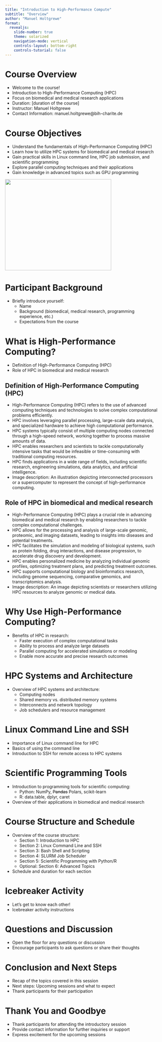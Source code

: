 ```yaml
---
title: "Introduction to High-Performance Compute"
subtitle: "Overview"
author: "Manuel Holtgrewe"
format:
  revealjs:
    slide-number: true
    theme: solarized
    navigation-mode: vertical
    controls-layout: bottom-right
    controls-tutorial: false
---
```


# Course Overview

- Welcome to the course!
- Introduction to High-Performance Computing (HPC)
- Focus on biomedical and medical research applications
- Duration: [duration of the course]
- Instructor: Manuel Holtgrewe
- Contact Information: manuel.holtgrewe@bih-charite.de

# Course Objectives

- Understand the fundamentals of High-Performance Computing (HPC)
- Learn how to utilize HPC systems for biomedical and medical research
- Gain practical skills in Linux command line, HPC job submission, and scientific programming
- Explore parallel computing techniques and their applications
- Gain knowledge in advanced topics such as GPU programming

![](img/00-outline/cpus_in_a_grid.png){.absolute top=0 right=0 width="350" height="300"}

# Participant Background

- Briefly introduce yourself:
  - Name
  - Background (biomedical, medical research, programming experience, etc.)
  - Expectations from the course

# What is High-Performance Computing?

- Definition of High-Performance Computing (HPC)
- Role of HPC in biomedical and medical research

## Definition of High-Performance Computing (HPC)

- High-Performance Computing (HPC) refers to the use of advanced computing techniques and technologies to solve complex computational problems efficiently.
- HPC involves leveraging parallel processing, large-scale data analysis, and specialized hardware to achieve high computational performance.
- HPC systems typically consist of multiple computing nodes connected through a high-speed network, working together to process massive amounts of data.
- HPC enables researchers and scientists to tackle computationally intensive tasks that would be infeasible or time-consuming with traditional computing resources.
- HPC finds applications in a wide range of fields, including scientific research, engineering simulations, data analytics, and artificial intelligence.
- Image description: An illustration depicting interconnected processors or a supercomputer to represent the concept of high-performance computing.

## Role of HPC in biomedical and medical research

- High-Performance Computing (HPC) plays a crucial role in advancing biomedical and medical research by enabling researchers to tackle complex computational challenges.
- HPC allows for the processing and analysis of large-scale genomic, proteomic, and imaging datasets, leading to insights into diseases and potential treatments.
- HPC facilitates the simulation and modeling of biological systems, such as protein folding, drug interactions, and disease progression, to accelerate drug discovery and development.
- HPC enables personalized medicine by analyzing individual genomic profiles, optimizing treatment plans, and predicting treatment outcomes.
- HPC supports computational biology and bioinformatics research, including genome sequencing, comparative genomics, and transcriptomics analysis.
- Image description: An image depicting scientists or researchers utilizing HPC resources to analyze genomic or medical data.

# Why Use High-Performance Computing?

- Benefits of HPC in research:
  - Faster execution of complex computational tasks
  - Ability to process and analyze large datasets
  - Parallel computing for accelerated simulations or modeling
  - Enable more accurate and precise research outcomes

# HPC Systems and Architecture

- Overview of HPC systems and architecture:
  - Computing nodes
  - Shared memory vs. distributed memory systems
  - Interconnects and network topology
  - Job schedulers and resource management

# Linux Command Line and SSH

- Importance of Linux command line for HPC
- Basics of using the command line
- Introduction to SSH for remote access to HPC systems

# Scientific Programming Tools

- Introduction to programming tools for scientific computing:
  - Python: NumPy, ~~Pandas~~ Polars, scikit-learn
  - R: data.table, dplyr, caret
- Overview of their applications in biomedical and medical research

# Course Structure and Schedule

- Overview of the course structure:
  - Section 1: Introduction to HPC
  - Section 2: Linux Command Line and SSH
  - Section 3: Bash Shell and Scripting
  - Section 4: SLURM Job Scheduler
  - Section 5: Scientific Programming with Python/R
  - Optional: Section 6: Advanced Topics
- Schedule and duration for each section

# Icebreaker Activity

- Let's get to know each other!
- Icebreaker activity instructions

# Questions and Discussion

- Open the floor for any questions or discussion
- Encourage participants to ask questions or share their thoughts

# Conclusion and Next Steps

- Recap of the topics covered in this session
- Next steps: Upcoming sessions and what to expect
- Thank participants for their participation

# Thank You and Goodbye

- Thank participants for attending the introductory session
- Provide contact information for further inquiries or support
- Express excitement for the upcoming sessions

